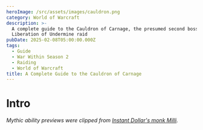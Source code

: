 ```yaml
---
heroImage: /src/assets/images/cauldron.png
category: World of Warcraft
description: >-
  A complete guide to the Cauldron of Carnage, the presumed second boss of the
  Liberation of Undermine raid
pubDate: 2025-02-08T05:00:00.000Z
tags:
  - Guide
  - War Within Season 2
  - Raiding
  - World of Warcraft
title: A Complete Guide to the Cauldron of Carnage
---
```

# Intro
*Mythic ability previews were clipped from <a href="https://www.youtube.com/watch?v=qjJkEMHqfxs&t=10s">Instant Dollar's monk Milli</a>.*
<script src="https://wow.zamimg.com/widgets/power.js" async />

This is a single phase encounter against two bosses, **Flarendo the Furious** and **Torq the Tempest**. These bosses do not share health and have wildly different skill sets, and must also be tanked apart by a minimum of 40 yards.  Both must die around the same time. Both should be tanked where they spawn and the raid should be split into two teams to handle each boss.  You may find it desirable to make certain both teams have an equal amount of crowd control for reasons explained further in this guide.

At regular intervals, both bosses will **Clash** in the middle for around 20 seconds, providing the best opportunity for each team to swap sides (which you must do, as it is not feasible to simply have each tank taunt over the other boss due to the way the bosses behave).

# Full List of Boss Abilities for Reference

*All links sourced from Wowhead through their generous API*

* <a href="https://www.wowhead.com/ptr-2/spell=472223/galvanized-spite" class="wowhead">Galvanized Spite</a>
* <a href="https://www.wowhead.com/ptr-2/spell=472220/blistering-spite" class="wowhead">Blistering Spite</a>
* <a href="https://www.wowhead.com/ptr-2/spell=465833/colossal-clash" class="wowhead">Colossal Clash</a>
* <a href="https://www.wowhead.com/ptr-2/spell=463800/zapbolt" class="wowhead">Zapbolt</a>
* <a href="https://www.wowhead.com/ptr-2/spell=465446/fiery-wave" class="wowhead">Fiery Wave</a>
* <a href="https://www.wowhead.com/ptr-2/spell=1221826/tiny-tussle" class="wowhead">Tiny Tussle</a>
* <a href="https://www.wowhead.com/ptr-2/spell=471660/raised-guard" class="wowhead">Raised Guard</a>
* <a href="https://www.wowhead.com/ptr-2/spell=471557/king-of-carnage" class="wowhead">King of Carnage</a>
* <a href="https://www.wowhead.com/ptr-2/spell=473650/scrapbomb" class="wowhead">Scrapbomb</a>
* <a href="https://www.wowhead.com/ptr-2/spell=1213688/molten-phlegm" class="wowhead">Molten Phlegm</a>
* <a href="https://www.wowhead.com/ptr-2/spell=472231/blastburn-roarcannon" class="wowhead">Blastburn Roarcannon</a>
* <a href="https://www.wowhead.com/ptr-2/spell=1214190/eruption-stomp" class="wowhead">Eruption Stomp</a>
* <a href="https://www.wowhead.com/ptr-2/spell=1218088/tempest-unleashed" class="wowhead">Tempest Unleashed</a>
* <a href="https://www.wowhead.com/ptr-2/spell=473951/static-charge" class="wowhead">Static Charge</a>
* <a href="https://www.wowhead.com/ptr-2/spell=473983/static-discharge" class="wowhead">Static Discharge</a>
* <a href="https://www.wowhead.com/ptr-2/spell=463840/thunderdrum-salvo" class="wowhead">Thunderdrum Salvo</a>
* <a href="https://www.wowhead.com/ptr-2/spell=1213994/voltaic-image" class="wowhead">Voltaic Image</a>
* <a href="https://www.wowhead.com/ptr-2/spell=463925/lingering-electricity" class="wowhead">Lingering Electricity</a>
* <a href="https://www.wowhead.com/ptr-2/spell=466178/lightning-bash" class="wowhead">Lightning Bash</a>


# Important Abilities

**Shared**

* **Blistering/Galvanized Spite** - Each boss places a stacking debuff on all players near them (40 yards). 
* <img src="https://cdn.shawnzhome.com/shawnzhome/videos/LoU/converted-coc/spitedebuffmp4.webp"/>
* **Colossal Clash** - At full energy, both bosses will turn to each other and charge, clashing for 20 seconds. During this time they will still debuff anyone in range with their respective Spites, but will cease their regular abilities. Instead, they will radiate raid damage and continuously spawn swirlies and waves to dodge.
* <img src="https://cdn.shawnzhome.com/shawnzhome/videos/LoU/converted-coc/colossalclash.webp"/>
* **Raised Guard** - When both bosses are within 40 yards of each other, they gain a 99% damage reduction.


**Flarendo the Furious (I will henceforth refer to him as Dino or Dinosaur)**

* **Scrapbomb** - The dinosaur will place a moderately sized bomb on the ground. After some time (about 10 seconds), it will explode, dealing damage to the entire raid, reduced by each player who soaked it. It will also knock back all players who soak it, the knockback originating from the center of the soak. Afterwards, it will leave a pool that remains until the encounter's end.
* <img src="https://cdn.shawnzhome.com/shawnzhome/videos/LoU/converted-coc/scrapbomb.webp"/>
* **Molten Phlegm** - A majority of the players on the dinosaur side will receive this debuff. This DoT causes them to pulse damage to everyone around them for 10 seconds.
* <img src="https://cdn.shawnzhome.com/shawnzhome/videos/LoU/converted-coc/moltenphlegm.webp"/>
* **Blastburn Roarcannon** - The dino will focus one player, charging a beam at them over a few moments.  After the beam is charged, he will lock his aim in place, giving a brief chance for that player to move out of the way. He will then fire, killing anything that is caught in the blast.
* <img src="https://cdn.shawnzhome.com/shawnzhome/videos/LoU/converted-coc/blastburnroarcannon.webp"/>
* **Eruption Stomp** - The main ability the dino uses on the tank. This will launch the tank high into the air, spawning Rashok style Fiery Waves outward from his location.

**Torq the Tempest (I will henceforth refer to him as Monkey)**

* **Static Charge** - All players within range of the monkey will receive a debuff, allowing them to accumulate **Static Charge**.  While moving, players generate charge. Remaining still depletes this charge. Reaching full charge will trigger a **Static Discharge**, stunning everyone in a 10 yard radius on Heroic and higher.
* <img src="https://cdn.shawnzhome.com/shawnzhome/videos/LoU/converted-coc/staticcharge.webp"/>
* **Thunderdrum Salvo** - The monkey will fire a barrage of swirlies at everyone on his side, doing high damage to anyone hit.  
* <img src="https://cdn.shawnzhome.com/shawnzhome/videos/LoU/converted-coc/thunderdrumsalvo.webp"/>
* **Voltaic Image** - The monkey will spawn several images of himself, about 3 as of writing this.  These images will spawn towards the edges of the arena and fixate on a single player, moving towards them over 12 seconds, after which they will despawn. If they make contact with *anyone*, they deal a burst of damage to all players in melee range of them and leave a silencing pool that also deals light damage for the duration of the encounter.
* <img src="https://cdn.shawnzhome.com/shawnzhome/videos/LoU/converted-coc/voltaicimages.webp"/>
# Strategy (Normal and Heroic)

* Lust on Pull
* Split the raid into two teams with an equal amount of tanks, healers, and dps.  As said previously, you may want to consider how much CC each team has on Heroic and higher in order to make the **Voltaic Images** less of a headache.  Warlocks are incredibly good for this purpose, as they can Banish, Fear, and Mortal Coil.  Druids and Monks are also good for similar reasons.
* There is no need to swap teams outside of **Clash**. The debuffs will fall off naturally from simply swapping during each **Clash**. There will be a period where you have both DoTs, and so this is a good time for defensives and raid cooldowns if needed.
* Due to the constant movement during **Clash**, it is not recommended to Lust here.
* **On the dinosaur side**, the **Scrapbomb** tends to prefer ranged, so you want the entire team stacked up against the edges of the arena on pull.  Bait each bomb and move as a group, and on Heroic and higher spread immediately after for the **Molten Phlegm**, making sure to quickly move back into baiting formation before the next **Scrapbomb** cast.
* **Blastburn Roarcannon** is cast during every **Scrapbomb** soak, at varying times during it.  There should be a very clear agreement on how to handle this. You may choose to either have the person bait the beam completely outside of the bomb, just inside of it, or on one dedicated side of the bomb. Whatever you choose to do, make it **very clear** what they are to do with the mechanic. 
* Again, as the beam happens at varying times during the **Scrapbomb**, sometimes the picked player will also need to be cognizant of the **Scrapbomb** knockback. They should make sure not to be knocked back into the beam they just baited, for instance.  The other players should also take care not to get knocked into the beam as well, if they might be positioned for this to occur.
* The tank on the dinosaur side should also soak everytime as well, but be aware of the **Eruption Stomp** timing, so that you do not cause the waves to spawn close to the more fragile players in the raid.
* **On the monkey side**, you will either want to commit to having everyone stack relatively close and moving as a unit, or staying spread around the boss.  For the sake of keeping things safe, I would recommend just having everyone spread out.  
* Melee, however, should likely just stay as a single unit and rotate either clockwise or counter-clockwise during each **Thunderdrum Salvo**, with the tank opposite of them and moving similarly.
* You can bait up to 3 **Salvos** before needing to move, but I recommend only moving every 2 to be safe.  When movement is not needed, *do not move*.  It is that simple.
* For the **Voltaic Images**, make sure players are aware that they spawn towards the edges of the arena or more at range, and that they can be instantly detonated if a player stands where one might spawn and does not immediately move.  Otherwise, simply CC the **Images** until they time out after 12 seconds.

# Mythic Changes

Mythic introduces nothing that changes the fundamental strategy whatsoever, but it does present some increased complexity and additional healing load to the fight.

* **Tiny Tussle** - Toys of both the dino and monkey will be thrown into the arena during the normal part of the encounter. These toys cannot be targeted or interacted with normally. They can only be moved by running into them, and they will be launched opposite of the interacting player's direction. If any toys are within 15 yards of the opposite type, they will **Clash**, destroying themselves and applying a high damage DoT to the raid. When the bosses themselves **Clash**, **ALL** toys will clash, no matter their location, and the DoT applied will do 500% increased damage. <img loading="lazy" src="https://s3.us-east-1.amazonaws.com/cdn.shawnzhome.com/shawnzhome/videos/LoU/converted-coc/tinytussle.webp"/>
* **Blastburn Roarcannon** now has 3 beams in a frontal pattern, instead of 1. It still only picks 1 target. <img loading="lazy" src="https://s3.us-east-1.amazonaws.com/cdn.shawnzhome.com/shawnzhome/videos/LoU/converted-coc/blastburnmythic.webp"/>
* The monkey will now call down **Zapbolts** throughout the entire encounter, instead of just during **Colossal Clash**, increasing the movement required. Occurs only on his side of the arena. <img loading="lazy" src="https://s3.us-east-1.amazonaws.com/cdn.shawnzhome.com/shawnzhome/videos/LoU/converted-coc/zapbolt.webp"/>

# Mythic Strategy

* You will now need players on each side to handle kicking the toys towards the other side. You will need to physically walk into them in order to kick them, and it usually takes at least two kicks to get them where they need to be.  This of course is far more annoying for the monkey team, which is already restricted in their movement.
* As of writing, there are 3 toys on each side.  You will need to stagger their destruction, but also make sure to eliminate them all before the **Clash**, or you will almost certainly wipe.
* For the other changes, the **Blastburn Roarcannon** just needs to be baited further than you did in Heroic. You may choose to handle it almost completely the same otherwise.
* The additional **Zapbolts** increase the movement required on the monkey side and require smarter positioning and awareness, and can overlap badly with some mechanics. Simply handle it as best as you can. 
* The success of your raid hinges mostly on the players assigned to do the **Toys**. They should make sure that they do the **Toys** in between casts of **Scrapbomb and Thunderdrum Salvo**. Also, be aware there is a visual bug where it will appear as if you have an extra **Toy** without a matching pair. Communicate often and ask for help if necessary.

# Notes on Healing

This encounter is not particularly stressful to heal except for during the **Clash**, due to the movement required. Still, on Heroic it is not a particularly high amount of damage as of current tuning, but likely still the best place for larger raid cooldowns to be used. The damage profile is very light rot with predictable bursts of damage on the dino side, and during **Molten Phlegm** it changes to moderate rot.  On the monkey side there is a light amount of damage going out with occcasional spikes when the **Scrapbomb** detonates.

When playing with lesser skilled players, it is not a terrible idea to hold some healing in case they are struck by errant mechanics to quickly top them off and prevent death, as nothing will outright one-shot you.

On Mythic, there is much more to heal and the later **Clashes** can be particularly stressful.  It is advisable to find a location that other players seem to not inhabit and plant around there, moving as little as needed in order to pump HPS. Getting a feel for the timing of the toys clashing is also a vital part of properly anticipating the healing required.

Particular moments of danger are the later **Scrapbomb** sets of a phase, when everyone has high stacks. Monkey side should be especially aware of this and be prepapred to personal as it is easy to be caught off-guard.

# Notes on Tanking

There is very little tank damage on this fight, and no taunt swaps or anything of that nature. You will simply swap bosses when you swap sides during the **Clash**.  If you start dino, then after the **Clash** you will take the monkey and so on and so forth.

The **Eruption Stomp** should be handled away from your side's members, and on the monkey side you should strive to remain opposite of the melee clump and rotate the same direction they do in order to avoid them (as in, if they are going clockwise, you go clockwise). While I say that there is no tank damage, you should still pop something for each **Eruption Stomp** as that can easily result in your death, and be aware that **Blastburn Roarcannon** is quite fatal to tanks as much as it is to DPS/Healers.

# Defensive Usage

As I mentioned in previous sections, there isn't anything truly threatening on this fight from an unavoidable standpoint.  Your best bet is to simply defensive any bad **Scrapbomb** overlaps, such as those where you observe only a few players reaching the soak in time.  It is also fine to defensive during the **Clash** to reduce the healing load or if you are out of range of the healers at any time.  You may also choose to proactively use defensives if you feel you are less than capable of dodging properly during any mechanic.

# Movement Cooldowns

There should always be at least one movement cooldown used during **Clash**, and preferably you would want a second one chained into that to last for the duration of the mechanic.  I also recommend placing gateways for players to take to the other side so they can begin planting and DPS'ing while both bosses are together as soon as possible.  

Movement is also helpful during **Molten Phlegm** to help players spread out as quickly as possible and to return to their positions for baiting.

# Damage Profile Best Suited for this Encounter

This is by and large a single-target encounter.  It is quite a bait to take any cleave where it is a substantial loss to your single-target to do so.  On Heroic and lower (and Warlock/Spriest/Boomkin players will want to do this on Mythic because of the one log they saw do it), it is fine if not outright expected that multi-dot/spread cleave classes such as Aff/Destro/Spriest/Boomkin should stand in the middle to squeeze in extra damage during the opener, and again, if it is an overall increase to do so you should cleave during the **Clash**.

# Raid plan, Useful Weakauras, and Macros

* Raid Plan for <a href="https://raidplan.io/plan/6vaTbJoW9FoucNzE">Normal and Heroic</a>
* Raid Plan for <a href="https://raidplan.io/plan/h3AL8IZvpowM8cPW">Mythic</a>
* No fight specific macros or Weakauras. Refer to <a href="https://www.shawnzhome.com/post/resources-and-weakauras/">the Resources and Weakauras page</a>

**Table of Contents**

1. <a href="https://www.shawnzhome.com/post/a-complete-guide/">Vexie</a>
3. <a href="https://www.shawnzhome.com/post/a-complete-guide-to-rik-reverb/">Rik Reverb</a>
4. <a href="https://www.shawnzhome.com/post/a-complete-guide-to-stix-bunkjunker/">Stix Bunkjunker</a>
5. <a href="https://www.shawnzhome.com/post/a-complete-guide-to-sprocketmonger-lockenstock/">Sprocketmonger Lockenstock</a>
6. <a href="https://www.shawnzhome.com/post/a-complete-guide-to-the-one-armed-bandit/">One-Armed Bandit</a>
7. <a href="https://www.shawnzhome.com/post/a-complete-guide-to-mugzee/">Mug'Zee</a>
8. <a href="https://www.shawnzhome.com/post/a-complete-guide-to-chrome-king-gallywix/">Chrome King Gallywix</a>

<a href="https://discord.com/channels/1353297912754602097/1353301165965574215">Feedback or opinions? Drop them here in the discord thread for this post!</a>